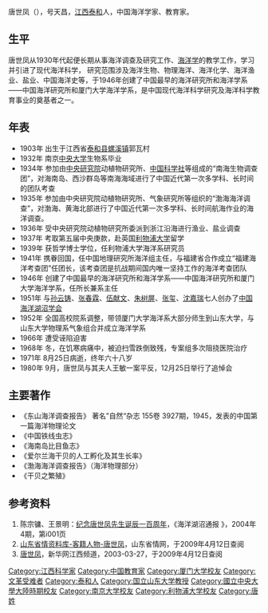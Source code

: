 唐世凤（{{bd|1903年||1971年|8月25日|}}），号天昌，[[江西|江西]][[泰和|泰和]]人，中国海洋学家、教育家。

==生平==
唐世凤从1930年代起便长期从事海洋调查及研究工作、[[海洋学|海洋学]]的教学工作，学习并引进了现代海洋科学， 研究范围涉及海洋生物、物理海洋、海洋化学、海洋渔业、盐业、中国海洋史等，于1946年创建了中国最早的海洋研究所和海洋学系——中国海洋研究所和厦门大学海洋学系，是中国现代海洋科学研究及海洋科学教育事业的奠基者之一。

==年表==
*1903年 出生于江西省[[泰和县|泰和县]][[螺溪镇_(泰和县)|螺溪镇]]郭瓦村
*1932年 南京[[國立中央大學_(南京)|中央大学]]生物系毕业
*1934年 参加由[[中央研究院|中央研究院]]动植物研究所、[[中国科学社|中国科学社]]等组成的“南海生物调查团”，对海南岛、西沙群岛等南海海域进行了中国近代第一次多学科、长时间的团队考查
*1935年 参加由中央研究院动植物研究所、气象研究所等组织的“渤海海洋调查”，对渤海、黄海北部进行了中国近代第一次多学科、长时间航海作业的海洋调查。
*1936年 受中央研究院动植物研究所委派到浙江沿海进行渔业、盐业调查  
*1937年 考取第五届中央庚款，赴英国[[利物浦大学|利物浦大学]]留学
*1939年 获哲学博士学位，任利物浦大学海洋系研究员
*1941年 携眷回国，任中国地理研究所海洋组主任，与福建省合作成立“福建海洋考查团”任团长，该考查团是抗战期间国内唯一坚持工作的海洋考查团队
*1946年 创建了中国最早的海洋研究所和海洋学系——中国海洋研究所和厦门大学海洋学系，任所长兼系主任
*1951年 与[[孙云铸|孙云铸]]、[[张春霖|张春霖]]、[[伍献文|伍献文]]、[[朱树屏|朱树屏]]、[[张玺_(动物学家)|张玺]]、[[沈嘉瑞|沈嘉瑞]]七人创办了[[中国海洋湖沼学会|中国海洋湖沼学会]]
*1952年 全国高校院系调整，带领厦门大学海洋系大部分师生到山东大学，与山东大学物理系气象组合并成立海洋学系
*1966年 遭受诬陷迫害
*1968年 冬，在饥寒病痛中，被迫扫雪跌倒致残，专案组多次阻挠医院治疗
*1971年 8月25日病逝，终年六十八岁
*1980年 9月，唐世凤与其夫人王敏一案平反，12月25日举行了追悼会

==主要著作==
*《东山海洋调查报告》 著名”自然“杂志 155卷 3927期，1945，发表的中国第一篇海洋物理论文
*《中国铁线虫志》
*《海南岛比目鱼志》
*《爱尔兰海干贝的人工孵化及其生长率》
*《渤海海洋调查报告》（海洋物理部分）
*《干贝之繁殖》

==参考资料==
<div class="references-small">
#陈宗镛、王景明：[http://engine.cqvip.com/content/p/95761x/2004/000/004/zk20_p2_11293630.pdf 纪念唐世凤先生诞辰一百周年]{{dead link|date=2017年12月 |bot=InternetArchiveBot |fix-attempted=yes }}，《海洋湖沼通报 》，2004年4期，第i001页
#[http://sd.infobase.gov.cn/bin/mse.exe?seachword=&K=a&A=84&rec=3086&run=13 山东省情资料库-客籍人物-唐世凤]{{dead link|date=2017年12月 |bot=InternetArchiveBot |fix-attempted=yes }}，山东省情网，于2009年4月12日查阅
#[https://web.archive.org/web/20090207010511/http://www.jx.xinhuanet.com/renwu/2003-03/27/content_340938.htm 唐世凤]，新华网江西频道，2003-03-27，于2009年4月12日查阅
</div>

{{Authority control}}

{{DEFAULTSORT:T}}
[[Category:江西科学家|Category:江西科学家]]
[[Category:中国教育家|Category:中国教育家]]
[[Category:厦门大学校友|Category:厦门大学校友]]
[[Category:文革受难者|Category:文革受难者]]
[[Category:泰和人|Category:泰和人]]
[[Category:国立山东大学教授|Category:国立山东大学教授]]
[[Category:國立中央大學大陸時期校友|Category:國立中央大學大陸時期校友]]
[[Category:南京大学校友|Category:南京大学校友]]
[[Category:利物浦大学校友|Category:利物浦大学校友]]
[[Category:唐姓|Category:唐姓]]